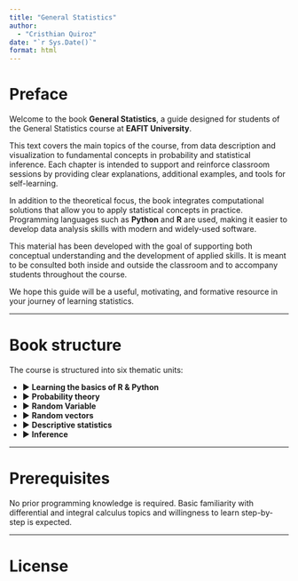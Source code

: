 ```yaml
---
title: "General Statistics"
author: 
  - "Cristhian Quiroz"
date: "`r Sys.Date()`"
format: html
---
```


# Preface {.unnumbered}

Welcome to the book **General Statistics**, a guide designed for students of the General Statistics course at **EAFIT University**.

This text covers the main topics of the course, from data description and visualization to fundamental concepts in probability and statistical inference. Each chapter is intended to support and reinforce classroom sessions by providing clear explanations, additional examples, and tools for self-learning.

In addition to the theoretical focus, the book integrates computational solutions that allow you to apply statistical concepts in practice. Programming languages such as **Python** and **R** are used, making it easier to develop data analysis skills with modern and widely-used software.

This material has been developed with the goal of supporting both conceptual understanding and the development of applied skills. It is meant to be consulted both inside and outside the classroom and to accompany students throughout the course.

We hope this guide will be a useful, motivating, and formative resource in your journey of learning statistics.

---

# Book structure {.unnumbered}

The course is structured into six thematic units:

- ▶ **Learning the basics of R & Python**
- ▶ **Probability theory**
- ▶ **Random Variable**
- ▶ **Random vectors**
- ▶ **Descriptive statistics**
- ▶ **Inference**

---

# Prerequisites {.unnumbered}

No prior programming knowledge is required. Basic familiarity with differential and integral calculus topics and willingness to learn step-by-step is expected.

---

# License {.unnumbered}
